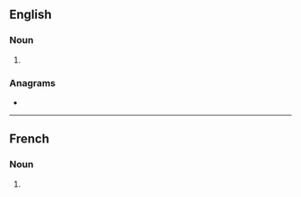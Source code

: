 ==English==

===Noun===
{{head|en|noun form}}

# {{plural of|en|gradation}}

===Anagrams===
* {{anagrams|en|a=aadginorst|indagators}}

----

==French==

===Noun===
{{head|fr|noun plural form|g=f}}

# {{plural of|fr|gradation}}